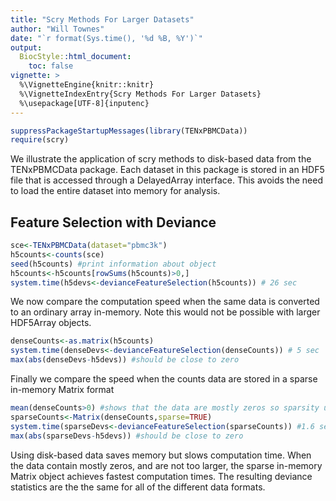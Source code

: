 ```yaml
---
title: "Scry Methods For Larger Datasets"
author: "Will Townes"
date: "`r format(Sys.time(), '%d %B, %Y')`"
output: 
  BiocStyle::html_document:
    toc: false
vignette: >
  %\VignetteEngine{knitr::knitr}
  %\VignetteIndexEntry{Scry Methods For Larger Datasets}
  %\usepackage[UTF-8]{inputenc}
---
```


```r
suppressPackageStartupMessages(library(TENxPBMCData))
require(scry)
```

We illustrate the application of scry methods to disk-based data from the 
TENxPBMCData package. Each dataset in this package is stored in an HDF5 file
that is accessed through a DelayedArray interface. This avoids the need to 
load the entire dataset into memory for analysis.

## Feature Selection with Deviance

```r
sce<-TENxPBMCData(dataset="pbmc3k")
h5counts<-counts(sce)
seed(h5counts) #print information about object
h5counts<-h5counts[rowSums(h5counts)>0,]
system.time(h5devs<-devianceFeatureSelection(h5counts)) # 26 sec
```

We now compare the computation speed when the same data is converted to an 
ordinary array in-memory. Note this would not be possible with larger 
HDF5Array objects.

```r
denseCounts<-as.matrix(h5counts)
system.time(denseDevs<-devianceFeatureSelection(denseCounts)) # 5 sec
max(abs(denseDevs-h5devs)) #should be close to zero
```

Finally we compare the speed when the counts data are stored in a sparse 
in-memory Matrix format

```r
mean(denseCounts>0) #shows that the data are mostly zeros so sparsity useful
sparseCounts<-Matrix(denseCounts,sparse=TRUE)
system.time(sparseDevs<-devianceFeatureSelection(sparseCounts)) #1.6 sec
max(abs(sparseDevs-h5devs)) #should be close to zero
```

Using disk-based data saves memory but slows computation time. When the data
contain mostly zeros, and are not too larger, the sparse in-memory Matrix 
object achieves fastest computation times. The resulting deviance statistics 
are the the same for all of the different data formats.
